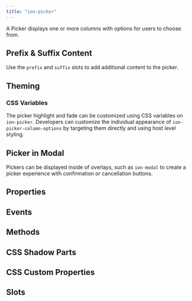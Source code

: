 ```yaml
---
title: "ion-picker"
---
```


<head>
  <title>ion-picker: Display a list of options in columns</title>
  <meta name="description" content="A Picker displays one or more columns with options for users to choose from." />
</head>


<EncapsulationPill type="shadow" />

A Picker displays one or more columns with options for users to choose from.


<Basic />

## Prefix & Suffix Content

Use the `prefix` and `suffix` slots to add additional content to the picker.


<PrefixSuffix />

## Theming

### CSS Variables

The picker highlight and fade can be customized using CSS variables on `ion-picker`. Developers can customize the individual appearance of `ion-picker-column-options` by targeting them directly and using host level styling.


<CSSProps />

## Picker in Modal

Pickers can be displayed inside of overlays, such as `ion-modal` to create a picker experience with confirmation or cancellation buttons.


<ModalExample />

## Properties
<Props />

## Events
<Events />

## Methods
<Methods />

## CSS Shadow Parts
<Parts />

## CSS Custom Properties
<CustomProps />

## Slots
<Slots />
